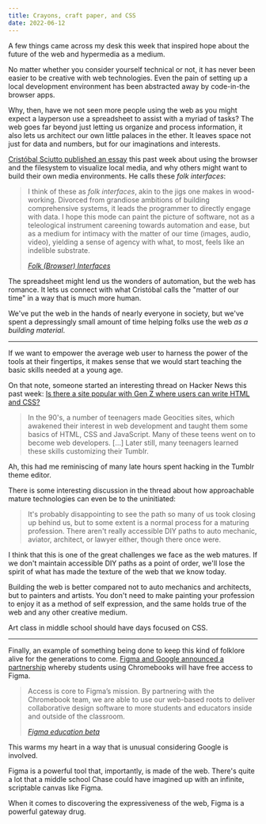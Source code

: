 ```yaml
---
title: Crayons, craft paper, and CSS 
date: 2022-06-12
---
```


A few things came across my desk this week that inspired hope about the future of the web and hypermedia as a medium.

No matter whether you consider yourself technical or not, it has never been easier to be creative with web technologies. Even the pain of setting up a local development environment has been abstracted away by code-in-the browser apps.   

Why, then, have we not seen more people using the web as you might expect a layperson use a spreadsheet to assist with a myriad of tasks? The web goes far beyond just letting us organize and process information, it also lets us architect our own little palaces in the ether. It leaves space not just for data and numbers, but for our imaginations and interests.

[Cristóbal Sciutto published an essay](https://cristobal.space/writing/folk) this past week about using the browser and the filesystem to visualize local media, and why others might want to build their own media environments. He calls these _folk interfaces_:

> I think of these as _folk interfaces_, akin to the jigs one makes in wood-working. Divorced from grandiose ambitions of building comprehensive systems, it leads the programmer to directly engage with data. I hope this mode can paint the picture of software, not as a teleological instrument careening towards automation and ease, but as a medium for intimacy with the matter of our time (images, audio, video), yielding a sense of agency with what, to most, feels like an indelible substrate.
>
> <cite>[Folk (Browser) Interfaces](https://cristobal.space/writing/folk)</cite>

The spreadsheet might lend us the wonders of automation, but the web has romance. It lets us connect with what Cristóbal calls the "matter of our time" in a way that is much more human. 

We've put the web in the hands of nearly everyone in society, but we've spent a depressingly small amount of time helping folks use the web _as a building material_.

<hr className='break' />

If we want to empower the average web user to harness the power of the tools at their fingertips, it makes sense that we would start teaching the basic skills needed at a young age. 

On that note, someone started an interesting thread on Hacker News this past week: [Is there a site popular with Gen Z where users can write HTML and CSS?](https://news.ycombinator.com/item?id=31667761#31668465)

> In the 90's, a number of teenagers made Geocities sites, which awakened their interest in web development and taught them some basics of HTML, CSS and JavaScript. Many of these teens went on to become web developers. [...] Later still, many teenagers learned these skills customizing their Tumblr.

Ah, this had me reminiscing of many late hours spent hacking in the Tumblr theme editor. 

There is some interesting discussion in the thread about how approachable mature technologies can even be to the uninitiated:

> It's probably disappointing to see the path so many of us took closing up behind us, but to some extent is a normal process for a maturing profession. There aren't really accessible DIY paths to auto mechanic, aviator, architect, or lawyer either, though there once were.

I think that this is one of the great challenges we face as the web matures. If we don't maintain accessible DIY paths as a point of order, we'll lose the spirit of what has made the texture of the web that we know today.

Building the web is better compared not to auto mechanics and architects, but to painters and artists. You don't need to make painting your profession to enjoy it as a method of self expression, and the same holds true of the web and any other creative medium.

Art class in middle school should have days focused on CSS.

<hr className='break' />

Finally, an example of something being done to keep this kind of folklore alive for the generations to come. [Figma and Google announced a partnership](https://www.figma.com/chromebooks) whereby students using Chromebooks will have free access to Figma.  

> Access is core to Figma’s mission. By partnering with the Chromebook team, we are able to use our web-based roots to deliver collaborative design software to more students and educators inside and outside of the classroom.
>
> <cite>[Figma education beta](https://www.figma.com/chromebooks)</cite>

This warms my heart in a way that is unusual considering Google is involved.

Figma is a powerful tool that, importantly, is made of the web. There's quite a lot that a middle school Chase could have imagined up with an infinite, scriptable canvas like Figma. 

When it comes to discovering the expressiveness of the web, Figma is a powerful gateway drug. 